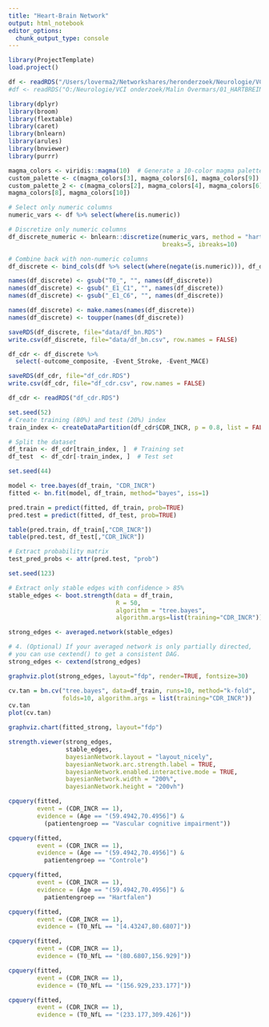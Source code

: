 ```yaml
---
title: "Heart-Brain Network"
output: html_notebook
editor_options: 
  chunk_output_type: console
---
```


```r

library(ProjectTemplate)
load.project()

```

```r

df <- readRDS("/Users/loverma2/Networkshares/heronderzoek/Neurologie/VCI onderzoek/Malin Overmars/01_HARTBREIN/04_NETWORK/data/df_imp.rds")
#df <- readRDS("O:/Neurologie/VCI onderzoek/Malin Overmars/01_HARTBREIN/04_NETWORK/data/df_imp.rds")

```

```r

library(dplyr)
library(broom)
library(flextable)
library(caret)
library(bnlearn)
library(arules)
library(bnviewer)
library(purrr)

```

```r

magma_colors <- viridis::magma(10)  # Generate a 10-color magma palette
custom_palette <- c(magma_colors[3], magma_colors[6], magma_colors[9]) 
custom_palette_2 <- c(magma_colors[2], magma_colors[4], magma_colors[6], 
magma_colors[8], magma_colors[10])

```

```r
# Select only numeric columns
numeric_vars <- df %>% select(where(is.numeric))

# Discretize only numeric columns
df_discrete_numeric <- bnlearn::discretize(numeric_vars, method = "hartemink", 
                                           breaks=5, ibreaks=10)

# Combine back with non-numeric columns
df_discrete <- bind_cols(df %>% select(where(negate(is.numeric))), df_discrete_numeric)


```

```r

names(df_discrete) <- gsub("T0_", "", names(df_discrete))
names(df_discrete) <- gsub("_E1_C1", "", names(df_discrete))
names(df_discrete) <- gsub("_E1_C6", "", names(df_discrete))

names(df_discrete) <- make.names(names(df_discrete))
names(df_discrete) <- toupper(names(df_discrete))
```

```r
saveRDS(df_discrete, file="data/df_bn.RDS")
write.csv(df_discrete, file="data/df_bn.csv", row.names = FALSE)
```

```r

df_cdr <- df_discrete %>% 
  select(-outcome_composite, -Event_Stroke, -Event_MACE)

saveRDS(df_cdr, file="df_cdr.RDS")
write.csv(df_cdr, file="df_cdr.csv", row.names = FALSE)

```

```r
df_cdr <- readRDS("df_cdr.RDS")
```


```r

set.seed(52)
# Create training (80%) and test (20%) index
train_index <- createDataPartition(df_cdr$CDR_INCR, p = 0.8, list = FALSE)

# Split the dataset
df_train <- df_cdr[train_index, ]  # Training set
df_test  <- df_cdr[-train_index, ]  # Test set

```


```r
set.seed(44)

model <- tree.bayes(df_train, "CDR_INCR")
fitted <- bn.fit(model, df_train, method="bayes", iss=1)

pred.train = predict(fitted, df_train, prob=TRUE)
pred.test = predict(fitted, df_test, prob=TRUE)

table(pred.train, df_train[,"CDR_INCR"])
table(pred.test, df_test[,"CDR_INCR"])

```


```r
# Extract probability matrix
test_pred_probs <- attr(pred.test, "prob")
```

```r
set.seed(123)

# Extract only stable edges with confidence > 85%
stable_edges <- boot.strength(data = df_train, 
                              R = 50, 
                              algorithm = "tree.bayes",
                              algorithm.args=list(training="CDR_INCR"))

strong_edges <- averaged.network(stable_edges)

# 4. (Optional) If your averaged network is only partially directed,
# you can use cextend() to get a consistent DAG.
strong_edges <- cextend(strong_edges)

graphviz.plot(strong_edges, layout="fdp", render=TRUE, fontsize=30)

cv.tan = bn.cv("tree.bayes", data=df_train, runs=10, method="k-fold",
               folds=10, algorithm.args = list(training="CDR_INCR"))
cv.tan
plot(cv.tan)

graphviz.chart(fitted_strong, layout="fdp")

```

```r
strength.viewer(strong_edges,
                stable_edges, 
                bayesianNetwork.layout = "layout_nicely",
                bayesianNetwork.arc.strength.label = TRUE,
                bayesianNetwork.enabled.interactive.mode = TRUE,
                bayesianNetwork.width = "200%",
                bayesianNetwork.height = "200vh")
```


```r
cpquery(fitted, 
        event = (CDR_INCR == 1), 
        evidence = (Age == "(59.4942,70.4956]") &
          (patientengroep == "Vascular cognitive impairment"))

cpquery(fitted, 
        event = (CDR_INCR == 1), 
        evidence = (Age == "(59.4942,70.4956]") &
          patientengroep == "Controle")

cpquery(fitted, 
        event = (CDR_INCR == 1), 
        evidence = (Age == "(59.4942,70.4956]") &
          patientengroep == "Hartfalen")

cpquery(fitted, 
        event = (CDR_INCR == 1), 
        evidence = (T0_NfL == "[4.43247,80.6807]"))

cpquery(fitted, 
        event = (CDR_INCR == 1), 
        evidence = (T0_NfL == "(80.6807,156.929]"))

cpquery(fitted, 
        event = (CDR_INCR == 1), 
        evidence = (T0_NfL == "(156.929,233.177]"))

cpquery(fitted, 
        event = (CDR_INCR == 1), 
        evidence = (T0_NfL == "(233.177,309.426]"))
```


